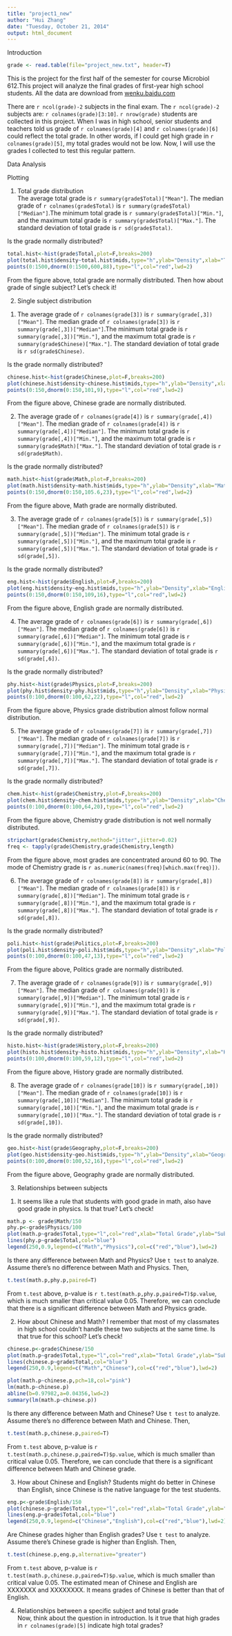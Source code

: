 ```yaml
---
title: "project1_new"
author: "Hui Zhang"
date: "Tuesday, October 21, 2014"
output: html_document
---
```


Introduction 
```r
grade <- read.table(file="project_new.txt", header=T)

```
This is the project for the first half of the semester for course Microbiol 612.This project will analyze the final grades of first-year high school students. All the data are download from [wenku.baidu.com](http://wenku.baidu.com/view/09f6dc3752ea551811a68727.html)      

There are `r ncol(grade)-2` subjects in the final exam. The `r ncol(grade)-2` subjects are: `r colnames(grade)[3:10]`. `r nrow(grade)` students are collected in this project. When I was in high school, senior students and teachers told us grade of `r colnames(grade)[4]` and `r colnames(grade)[6]` could reflect the total grade. In other words, if I could get high grade in `r colnames(grade)[5]`, my total grades would not be low. Now, I will use the grades I collected to test this regular pattern.


Data Analysis    

Plotting    

1. Total grade distribution    
The average total grade is `r summary(grade$Total)["Mean"]`. The median grade of `r colnames(grade$Total)` is `r summary(grade$Total)["Median"]`.The minimum total grade is `r summary(grade$Total)["Min."]`, and the maximum total grade is `r summary(grade$Total)["Max."]`. The standard deviation of total grade is `r sd(grade$Total)`.     

Is the grade normally distributed?
      
```r
total.hist<-hist(grade$Total,plot=F,breaks=200)
plot(total.hist$density~total.hist$mids,type="h",ylab="Density",xlab="Total grade",main="Total Grade Distribution")
points(0:1500,dnorm(0:1500,600,88),type="l",col="red",lwd=2)

```
       
From the figure above, total grade are normally distributed. Then how about grade of single subject? Let's check it!      

2. Single subject distribution     
(1) The average grade of `r colnames(grade[3])` is `r summary(grade[,3])["Mean"]`. The median grade of `r colnames(grade[3])` is `r summary(grade[,3])["Median"]`.The minimum total grade is `r summary(grade[,3])["Min."]`, and the maximum total grade is `r summary(grade$Chinese)["Max."]`. The standard deviation of total grade is `r sd(grade$Chinese)`.     

Is the grade normally distributed?
      
```r
chinese.hist<-hist(grade$Chinese,plot=F,breaks=200)
plot(chinese.hist$density~chinese.hist$mids,type="h",ylab="Density",xlab="Chinese grade",main="Chinese Grade Distribution")
points(0:150,dnorm(0:150,101,9),type="l",col="red",lwd=2)

```
       
From the figure above, Chinese grade are normally distributed.     

(2) The average grade of `r colnames(grade[4])` is `r summary(grade[,4])["Mean"]`. The median grade of `r colnames(grade[4])` is `r summary(grade[,4])["Median"]`. The minimum total grade is `r summary(grade[,4])["Min."]`, and the maximum total grade is `r summary(grade$Math)["Max."]`. The standard deviation of total grade is `r sd(grade$Math)`.     

Is the grade normally distributed?
      
```r
math.hist<-hist(grade$Math,plot=F,breaks=200)
plot(math.hist$density~math.hist$mids,type="h",ylab="Density",xlab="Math grade",main="Math Grade Distribution")
points(0:150,dnorm(0:150,105.6,23),type="l",col="red",lwd=2)

```
       
From the figure above, Math grade are normally distributed.     

(3) The average grade of `r colnames(grade[5])` is `r summary(grade[,5])["Mean"]`. The median grade of `r colnames(grade[5])` is `r summary(grade[,5])["Median"]`. The minimum total grade is `r summary(grade[,5])["Min."]`, and the maximum total grade is `r summary(grade[,5])["Max."]`. The standard deviation of total grade is `r sd(grade[,5])`.     

Is the grade normally distributed?
      
```r
eng.hist<-hist(grade$English,plot=F,breaks=200)
plot(eng.hist$density~eng.hist$mids,type="h",ylab="Density",xlab="English grade",main="English Grade Distribution")
points(0:150,dnorm(0:150,109,16),type="l",col="red",lwd=2)

```
       
From the figure above, English grade are normally distributed.    

(4) The average grade of `r colnames(grade[6])` is `r summary(grade[,6])["Mean"]`. The median grade of `r colnames(grade[6])` is `r summary(grade[,6])["Median"]`. The minimum total grade is `r summary(grade[,6])["Min."]`, and the maximum total grade is `r summary(grade[,6])["Max."]`. The standard deviation of total grade is `r sd(grade[,6])`.     

Is the grade normally distributed?
      
```r
phy.hist<-hist(grade$Physics,plot=F,breaks=200)
plot(phy.hist$density~phy.hist$mids,type="h",ylab="Density",xlab="Physics grade",main="Physics Grade Distribution")
points(0:100,dnorm(0:100,62,22),type="l",col="red",lwd=2)

```
       
From the figure above, Physics grade distribution almost follow normal distribution.    

(5) The average grade of `r colnames(grade[7])` is `r summary(grade[,7])["Mean"]`. The median grade of `r colnames(grade[7])` is `r summary(grade[,7])["Median"]`. The minimum total grade is `r summary(grade[,7])["Min."]`, and the maximum total grade is `r summary(grade[,7])["Max."]`. The standard deviation of total grade is `r sd(grade[,7])`.     

Is the grade normally distributed?
      
```r
chem.hist<-hist(grade$Chemistry,plot=F,breaks=200)
plot(chem.hist$density~chem.hist$mids,type="h",ylab="Density",xlab="Chemistry grade",main="Chemistry Grade Distribution")
points(0:100,dnorm(0:100,64,20),type="l",col="red",lwd=2)

```
       
From the figure above, Chemistry grade distribution is not well normally distributed.       
```r
stripchart(grade$Chemistry,method="jitter",jitter=0.02)
freq <- tapply(grade$Chemistry,grade$Chemistry,length)
```
        
From the figure above, most grades are concentrated around 60 to 90. The mode of Chemistry grade is `r as.numeric(names(freq)[which.max(freq)])`.
       
       
(6) The average grade of `r colnames(grade[8])` is `r summary(grade[,8])["Mean"]`. The median grade of `r colnames(grade[8])` is `r summary(grade[,8])["Median"]`. The minimum total grade is `r summary(grade[,8])["Min."]`, and the maximum total grade is `r summary(grade[,8])["Max."]`. The standard deviation of total grade is `r sd(grade[,8])`.     

Is the grade normally distributed?
      
```r
poli.hist<-hist(grade$Politics,plot=F,breaks=200)
plot(poli.hist$density~poli.hist$mids,type="h",ylab="Density",xlab="Politics grade",main="Politics Grade Distribution")
points(0:100,dnorm(0:100,47,13),type="l",col="red",lwd=2)

```
       
From the figure above, Politics grade are normally distributed.     

(7) The average grade of `r colnames(grade[9])` is `r summary(grade[,9])["Mean"]`. The median grade of `r colnames(grade[9])` is `r summary(grade[,9])["Median"]`. The minimum total grade is `r summary(grade[,9])["Min."]`, and the maximum total grade is `r summary(grade[,9])["Max."]`. The standard deviation of total grade is `r sd(grade[,9])`.     

Is the grade normally distributed?
      
```r
histo.hist<-hist(grade$History,plot=F,breaks=200)
plot(histo.hist$density~histo.hist$mids,type="h",ylab="Density",xlab="History grade",main="History Grade Distribution")
points(0:100,dnorm(0:100,59,12),type="l",col="red",lwd=2)

```
       
From the figure above, History grade are normally distributed.      

(8) The average grade of `r colnames(grade[10])` is `r summary(grade[,10])["Mean"]`. The median grade of `r colnames(grade[10])` is `r summary(grade[,10])["Median"]`. The minimum total grade is `r summary(grade[,10])["Min."]`, and the maximum total grade is `r summary(grade[,10])["Max."]`. The standard deviation of total grade is `r sd(grade[,10])`.     

Is the grade normally distributed?
      
```r
geo.hist<-hist(grade$Geography,plot=F,breaks=200)
plot(geo.hist$density~geo.hist$mids,type="h",ylab="Density",xlab="Geography grade",main="Geography Grade Distribution")
points(0:100,dnorm(0:100,52,16),type="l",col="red",lwd=2)

```
       
From the figure above, Geography grade are normally distributed.     

3. Relationships between subjects    
(1) It seems like a rule that students with good grade in math, also have good grade in physics. Is that true? Let's check!     
```r
math.p <- grade$Math/150
phy.p<-grade$Physics/100
plot(math.p~grade$Total,type="l",col="red",xlab="Total Grade",ylab="Subject Grade Percentage")
lines(phy.p~grade$Total,col="blue")
legend(250,0.9,legend=c("Math","Physics"),col=c("red","blue"),lwd=2)

```
      
Is there any difference between Math and Physics? Use `t test` to analyze.    
Assume there's no difference between Math and Physics. Then,     
```r
t.test(math.p,phy.p,paired=T)

```
From `t.test` above, p-value is `r t.test(math.p,phy.p,paired=T)$p.value`, which is much smaller than critical value 0.05. Therefore, we can conclude that there is a significant difference between Math and Physics grade.       


(2) How about Chinese and Math? I remember that most of my classmates in high school couldn't handle these two subjects at the same time. Is that true for this school? Let's check!    
```r
chinese.p<-grade$Chinese/150
plot(math.p~grade$Total,type="l",col="red",xlab="Total Grade",ylab="Subject Grade Percentage")
lines(chinese.p~grade$Total,col="blue")
legend(250,0.9,legend=c("Math","Chinese"),col=c("red","blue"),lwd=2)

```
   
```r
plot(math.p~chinese.p,pch=18,col="pink")
lm(math.p~chinese.p)
abline(b=0.97982,a=0.04356,lwd=2)
summary(lm(math.p~chinese.p))

```

     
Is there any difference between Math and Chinese? Use `t test` to analyze.    
Assume there's no difference between Math and Chinese. Then,     
```r
t.test(math.p,chinese.p,paired=T)

```
From `t.test` above, p-value is `r t.test(math.p,chinese.p,paired=T)$p.value`, which is much smaller than critical value 0.05. Therefore, we can conclude that there is a significant difference between Math and Chinese grade.     

(3) How about Chinese and English? Students might do better in Chinese than English, since Chinese is the native language for the test students.     
```r
eng.p<-grade$English/150
plot(chinese.p~grade$Total,type="l",col="red",xlab="Total Grade",ylab="Subject Grade Percentage")
lines(eng.p~grade$Total,col="blue")
legend(250,0.9,legend=c("Chinese","English"),col=c("red","blue"),lwd=2)

```
    
Are Chinese grades higher than English grades? Use `t test` to analyze.    
Assume there's Chinese grade is higher than English. Then,     
```r
t.test(chinese.p,eng.p,alternative="greater")

```
From `t.test` above, p-value is `r t.test(math.p,chinese.p,paired=T)$p.value`, which is much smaller than critical value 0.05. The estimated mean of Chinese and English are XXXXXXX and XXXXXXXX. It means grades of Chinese is better than that of English.
      
4. Relationships between a specific subject and total grade       
Now, think about the question in introduction. Is it true that high grades in `r colnames(grade)[5]` indicate high total grades?
    
